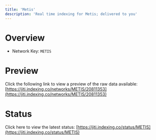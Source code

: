 ```yaml
---
title: 'Metis'
description: 'Real time indexing for Metis; delivered to you'
---
```


# Overview
- Network Key: `METIS`

# Preview
Click the following link to view a preview of the raw data available: [https://jiti.indexing.co/networks/METIS/20811353](https://jiti.indexing.co/networks/METIS/20811353)

# Status
Click here to view the latest status: [https://jiti.indexing.co/status/METIS](https://jiti.indexing.co/status/METIS)
